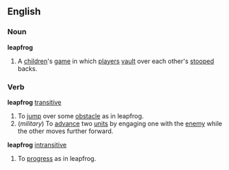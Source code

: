 ==English==
===Noun===
{{wikipedia}}
'''leapfrog'''
#A [[children]]'s [[game]] in which [[player]]s [[vault]] over each other's [[stoop]]ed backs.
===Verb===
'''leapfrog''' [[transitive]]
#To [[jump]] over some [[obstacle]] as in leapfrog.
#(''military'') To [[advance]] two [[unit]]s by engaging one with the [[enemy]] while the other moves further forward.
'''leapfrog''' [[intransitive]]
#To [[progress]] as in leapfrog.